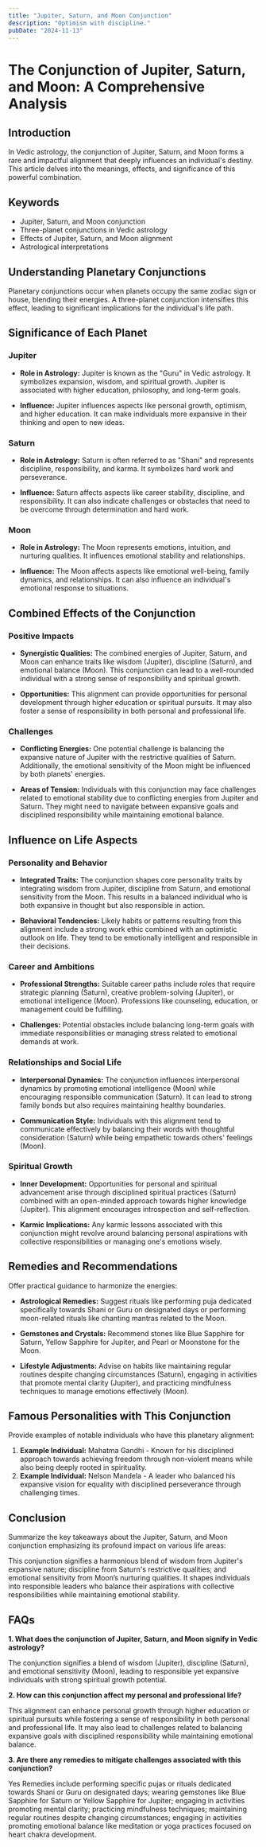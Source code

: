 ```yaml
---
title: "Jupiter, Saturn, and Moon Conjunction"
description: "Optimism with discipline."
pubDate: "2024-11-13"
---
```


# The Conjunction of Jupiter, Saturn, and Moon: A Comprehensive Analysis

## Introduction

In Vedic astrology, the conjunction of Jupiter, Saturn, and Moon forms a rare and impactful alignment that deeply influences an individual's destiny. This article delves into the meanings, effects, and significance of this powerful combination.

## Keywords

- Jupiter, Saturn, and Moon conjunction
- Three-planet conjunctions in Vedic astrology
- Effects of Jupiter, Saturn, and Moon alignment
- Astrological interpretations

## Understanding Planetary Conjunctions

Planetary conjunctions occur when planets occupy the same zodiac sign or house, blending their energies. A three-planet conjunction intensifies this effect, leading to significant implications for the individual's life path.

## Significance of Each Planet

### Jupiter

- **Role in Astrology:** Jupiter is known as the "Guru" in Vedic astrology. It symbolizes expansion, wisdom, and spiritual growth. Jupiter is associated with higher education, philosophy, and long-term goals.
  
- **Influence:** Jupiter influences aspects like personal growth, optimism, and higher education. It can make individuals more expansive in their thinking and open to new ideas.

### Saturn

- **Role in Astrology:** Saturn is often referred to as "Shani" and represents discipline, responsibility, and karma. It symbolizes hard work and perseverance.

- **Influence:** Saturn affects aspects like career stability, discipline, and responsibility. It can also indicate challenges or obstacles that need to be overcome through determination and hard work.

### Moon

- **Role in Astrology:** The Moon represents emotions, intuition, and nurturing qualities. It influences emotional stability and relationships.

- **Influence:** The Moon affects aspects like emotional well-being, family dynamics, and relationships. It can also influence an individual's emotional response to situations.

## Combined Effects of the Conjunction

### Positive Impacts

- **Synergistic Qualities:** The combined energies of Jupiter, Saturn, and Moon can enhance traits like wisdom (Jupiter), discipline (Saturn), and emotional balance (Moon). This conjunction can lead to a well-rounded individual with a strong sense of responsibility and spiritual growth.

- **Opportunities:** This alignment can provide opportunities for personal development through higher education or spiritual pursuits. It may also foster a sense of responsibility in both personal and professional life.

### Challenges

- **Conflicting Energies:** One potential challenge is balancing the expansive nature of Jupiter with the restrictive qualities of Saturn. Additionally, the emotional sensitivity of the Moon might be influenced by both planets' energies.

- **Areas of Tension:** Individuals with this conjunction may face challenges related to emotional stability due to conflicting energies from Jupiter and Saturn. They might need to navigate between expansive goals and disciplined responsibility while maintaining emotional balance.

## Influence on Life Aspects

### Personality and Behavior

- **Integrated Traits:** The conjunction shapes core personality traits by integrating wisdom from Jupiter, discipline from Saturn, and emotional sensitivity from the Moon. This results in a balanced individual who is both expansive in thought but also responsible in action.

- **Behavioral Tendencies:** Likely habits or patterns resulting from this alignment include a strong work ethic combined with an optimistic outlook on life. They tend to be emotionally intelligent and responsible in their decisions.

### Career and Ambitions

- **Professional Strengths:** Suitable career paths include roles that require strategic planning (Saturn), creative problem-solving (Jupiter), or emotional intelligence (Moon). Professions like counseling, education, or management could be fulfilling.

- **Challenges:** Potential obstacles include balancing long-term goals with immediate responsibilities or managing stress related to emotional demands at work.

### Relationships and Social Life

- **Interpersonal Dynamics:** The conjunction influences interpersonal dynamics by promoting emotional intelligence (Moon) while encouraging responsible communication (Saturn). It can lead to strong family bonds but also requires maintaining healthy boundaries.

- **Communication Style:** Individuals with this alignment tend to communicate effectively by balancing their words with thoughtful consideration (Saturn) while being empathetic towards others' feelings (Moon).

### Spiritual Growth

- **Inner Development:** Opportunities for personal and spiritual advancement arise through disciplined spiritual practices (Saturn) combined with an open-minded approach towards higher knowledge (Jupiter). This alignment encourages introspection and self-reflection.

- **Karmic Implications:** Any karmic lessons associated with this conjunction might revolve around balancing personal aspirations with collective responsibilities or managing one's emotions wisely.

## Remedies and Recommendations

Offer practical guidance to harmonize the energies:

- **Astrological Remedies:** Suggest rituals like performing puja dedicated specifically towards Shani or Guru on designated days or performing moon-related rituals like chanting mantras related to the Moon.

- **Gemstones and Crystals:** Recommend stones like Blue Sapphire for Saturn, Yellow Sapphire for Jupiter, and Pearl or Moonstone for the Moon.

- **Lifestyle Adjustments:** Advise on habits like maintaining regular routines despite changing circumstances (Saturn), engaging in activities that promote mental clarity (Jupiter), and practicing mindfulness techniques to manage emotions effectively (Moon).

## Famous Personalities with This Conjunction

Provide examples of notable individuals who have this planetary alignment:

1. **Example Individual:** Mahatma Gandhi - Known for his disciplined approach towards achieving freedom through non-violent means while also being deeply rooted in spirituality.
2. **Example Individual:** Nelson Mandela - A leader who balanced his expansive vision for equality with disciplined perseverance through challenging times.

## Conclusion

Summarize the key takeaways about the Jupiter, Saturn, and Moon conjunction emphasizing its profound impact on various life areas:

This conjunction signifies a harmonious blend of wisdom from Jupiter's expansive nature; discipline from Saturn's restrictive qualities; and emotional sensitivity from Moon’s nurturing qualities. It shapes individuals into responsible leaders who balance their aspirations with collective responsibilities while maintaining emotional stability.

## FAQs

**1. What does the conjunction of Jupiter, Saturn, and Moon signify in Vedic astrology?**

The conjunction signifies a blend of wisdom (Jupiter), discipline (Saturn), and emotional sensitivity (Moon), leading to responsible yet expansive individuals with strong spiritual growth potential.

**2. How can this conjunction affect my personal and professional life?**

This alignment can enhance personal growth through higher education or spiritual pursuits while fostering a sense of responsibility in both personal and professional life. It may also lead to challenges related to balancing expansive goals with disciplined responsibility while maintaining emotional balance.

**3. Are there any remedies to mitigate challenges associated with this conjunction?**

Yes Remedies include performing specific pujas or rituals dedicated towards Shani or Guru on designated days; wearing gemstones like Blue Sapphire for Saturn or Yellow Sapphire for Jupiter; engaging in activities promoting mental clarity; practicing mindfulness techniques; maintaining regular routines despite changing circumstances; engaging in activities promoting emotional balance like meditation or yoga practices focused on heart chakra development.


